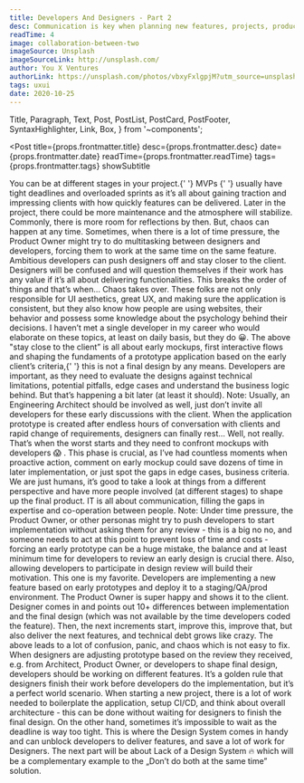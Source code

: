 ```yaml
---
title: Developers And Designers - Part 2
desc: Communication is key when planning new features, projects, products. But who should be involved in a conversation with clients, should there be any review of designs, how to find a balance between designs and implementation? All of these concerns can lead to chaos, let’s learn how to avoid it during product creation.
readTime: 4
image: collaboration-between-two
imageSource: Unsplash
imageSourceLink: http://unsplash.com/
author: You X Ventures
authorLink: https://unsplash.com/photos/vbxyFxlgpjM?utm_source=unsplash&utm_medium=referral&utm_content=creditShareLink
tags: uxui
date: 2020-10-25
---
```


  Title,
  Paragraph,
  Text,
  Post,
  PostList,
  PostCard,
  PostFooter,
  SyntaxHighlighter,
  Link,
  Box,
} from '~components';

<Post
  title={props.frontmatter.title}
  desc={props.frontmatter.desc}
  date={props.frontmatter.date}
  readTime={props.frontmatter.readTime}
  tags={props.frontmatter.tags}
  showSubtitle
>
  <Title level={3}>Problem - Chaos in planning</Title>
  <Paragraph>
    You can be at different stages in your project.{' '}
    <Link href="https://en.wikipedia.org/wiki/Minimum_viable_product">
      MVPs
    </Link>{' '}
    usually have tight deadlines and overloaded sprints as it’s all about
    gaining traction and impressing clients with how quickly features can be
    delivered. Later in the project, there could be more maintenance and the
    atmosphere will stabilize. Commonly, there is more room for reflections by
    then.
  </Paragraph>
  <Paragraph strong>But, chaos can happen at any time.</Paragraph>
  <Paragraph>
    Sometimes, when there is a lot of time pressure, the Product Owner might try
    to do multitasking between designers and developers, forcing them to work at
    the same time on the same feature. Ambitious developers can push designers
    off and stay closer to the client. Designers will be confused and will
    question themselves if their work has any value if it’s all about delivering
    functionalities. This breaks the order of things and that’s when…
  </Paragraph>
  <Paragraph strong lastParagraph>
    Chaos takes over.
  </Paragraph>
  <Title level={3}>Solutions</Title>
  <Title level={4}>DESIGNERS - STAY CLOSE TO THE CLIENT</Title>
  <Paragraph>
    These folks are not only responsible for UI aesthetics, great UX, and making
    sure the application is consistent, but they also know how people are using
    websites, their behavior and possess some knowledge about the psychology
    behind their decisions. I haven’t met a single developer in my career who
    would elaborate on these topics, at least on daily basis, but they do 😀.
  </Paragraph>
  <Paragraph>
    The above "stay close to the client” is all about early mockups, first
    interactive flows and shaping the fundaments of a prototype application
    based on the early client’s criteria,{' '}
    <Text strong>this is not a final design by any means</Text>.
  </Paragraph>
  <Paragraph>
    Developers are important, as they need to evaluate the designs against
    technical limitations, potential pitfalls, edge cases and understand the
    business logic behind.
  </Paragraph>
  <Paragraph>But that’s happening a bit later (at least it should).</Paragraph>
  <Paragraph breakParagraph>
    <Text strong>Note</Text>: Usually, an Engineering Architect should be
    involved as well, just don’t invite all developers for these early
    discussions with the client.
  </Paragraph>
  <Title level={4}>DEVELOPERS - PARTICIPATE IN EARLY DESIGN REVIEW</Title>
  <Paragraph>
    When the application prototype is created after endless hours of
    conversation with clients and rapid change of requirements, designers can
    finally rest…
  </Paragraph>
  <Paragraph>
    Well, not really. That’s when the worst starts and they need to confront
    mockups with developers 😱 . This phase is crucial, as I’ve had countless
    moments when proactive action, comment on early mockup could save dozens of
    time in later implementation, or just spot the gaps in edge cases, business
    criteria.
  </Paragraph>
  <Paragraph>
    We are just humans, it’s good to take a look at things from a different
    perspective and have more people involved (at different stages) to shape up
    the final product. IT is all about communication, filling the gaps in
    expertise and co-operation between people.
  </Paragraph>
  <Paragraph breakParagraph>
    <Text strong>Note</Text>: Under time pressure, the Product Owner, or other
    personas might try to push developers to start implementation without asking
    them for any review - this is a big no no, and someone needs to act at this
    point to prevent loss of time and costs - forcing an early prototype can be
    a huge mistake, the balance and at least minimum time for developers to
    review an early design is crucial there. Also, allowing developers to
    participate in design review will build their motivation.
  </Paragraph>
  <Title level={4}>DON’T DO BOTH AT THE SAME TIME</Title>
  <Paragraph>
    This one is my favorite. Developers are implementing a new feature based on
    early prototypes and deploy it to a staging/QA/prod environment. The Product
    Owner is super happy and shows it to the client. Designer comes in and
    points out 10+ differences between implementation and the final design
    (which was not available by the time developers coded the feature). Then,
    the next increments start, improve this, improve that, but also deliver the
    next features, and technical debt grows like crazy.
  </Paragraph>
  <Paragraph strong>
    The above leads to a lot of confusion, panic, and chaos which is not easy to
    fix.
  </Paragraph>
  <Paragraph>
    When designers are adjusting prototype based on the review they received,
    e.g. from Architect, Product Owner, or developers to shape final design,
    developers should be working on different features. It’s a golden rule that
    designers finish their work before developers do the implementation, but
    it’s a perfect world scenario.
  </Paragraph>
  <Paragraph lastParagraph>
    When starting a new project, there is a lot of work needed to boilerplate
    the application, setup CI/CD, and think about overall architecture - this
    can be done without waiting for designers to finish the final design. On the
    other hand, sometimes it’s impossible to wait as the deadline is way too
    tight. This is where the Design System comes in handy and can unblock
    developers to deliver features, and save a lot of work for Designers.
  </Paragraph>
  <Title level={3}>Closing Notes</Title>
  <Paragraph>
    The next part will be about <Text strong>Lack of a Design System</Text> 🔥
    which will be a complementary example to the „Don’t do both at the same
    time” solution.
  </Paragraph>
  <PostFooter />
</Post>
